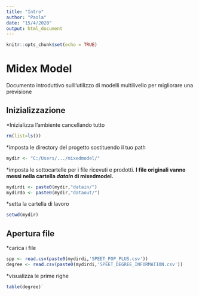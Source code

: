 ```yaml
---
title: "Intro"
author: "Paola"
date: "15/4/2020"
output: html_document
---
```


```r
knitr::opts_chunk$set(echo = TRUE)
```

# Midex Model
Documento introduttivo sulll'utilizzo di modelli multilivello per migliorare una previsione


## Inizializzazione

*Inizializza l'ambiente cancellando tutto 
```r
rm(list=ls())
```

*imposta le directory del progetto sostituendo il tuo path
```r
mydir <- "C:/Users/.../mixedmodel/"
```

*imposta le sottocartelle per i file ricevuti e prodotti. __I file originali vanno messi nella cartella _datain_ di mixedmodel.__
```r
mydirdi <- paste0(mydir,"datain/")
mydirdo <- paste0(mydir,"dataout/")
```

*setta la cartella di lavoro
```r
setwd(mydir)
```

## Apertura file

*carica i file
```r
spp <- read.csv(paste0(mydirdi,'SPEET_POP_PLUS.csv'))
degree <- read.csv(paste0(mydirdi,'SPEET_DEGREE_INFORMATION.csv'))
```

*visualizza le prime righe
```r
table(degree)`
```
